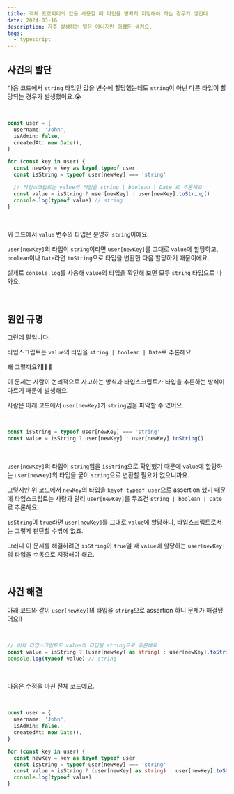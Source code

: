 ```yaml
---
title: 객체 프로퍼티의 값을 사용할 때 타입을 명확히 지정해야 하는 경우가 생긴다
date: 2024-03-16
description: 자주 발생하는 일은 아니지만 어쨌든 생겨요.
tags:
  - typescript
---
```


## 사건의 발단

다음 코드에서 `string` 타입인 값을 변수에 할당했는데도 `string`이 아닌 다른 타입이 할당되는 경우가 발생했어요.😭

<br />

```typescript
const user = {
  username: 'John',
  isAdmin: false,
  createdAt: new Date(),
}

for (const key in user) {
  const newKey = key as keyof typeof user
  const isString = typeof user[newKey] === 'string'

  // 타입스크립트는 value의 타입을 string | boolean | Date 로 추론해요
  const value = isString ? user[newKey] : user[newKey].toString()
  console.log(typeof value) // string
}
```

<br />

위 코드에서 `value` 변수의 타입은 분명히 `string`이에요.

`user[newKey]`의 타입이 `string`이라면 `user[newKey]`를 그대로 `value`에 할당하고, `boolean`이나 `Date`라면 `toString`으로 타입을 변환한 다음 할당하기 때문이에요.

실제로 `console.log`를 사용해 `value`의 타입을 확인해 보면 모두 `string` 타입으로 나와요.

<br />

## 원인 규명

그런데 말입니다.

타입스크립트는 `value`의 타입을 `string | boolean | Date`로 추론해요.

왜 그럴까요?🤷🏻‍♀️

이 문제는 사람이 논리적으로 사고하는 방식과 타입스크립트가 타입을 추론하는 방식이 다르기 때문에 발생해요.

사람은 아래 코드에서 `user[newKey]`가 `string`임을 파악할 수 있어요.

<br />

```typescript
const isString = typeof user[newKey] === 'string'
const value = isString ? user[newKey] : user[newKey].toString()
```

<br />

`user[newKey]`의 타입이 `string`임을 `isString`으로 확인했기 때문에 `value`에 할당하는 `user[newKey]`의 타입을 굳이 `string`으로 변환할 필요가 없으니까요.

그렇지만 위 코드에서 `newKey`의 타입을 `keyof typeof user`으로 assertion 했기 때문에 타입스크립트는 사람과 달리 `user[newKey]`를 무조건 `string | boolean | Date`로 추론해요.

`isString`이 `true`라면 `user[newKey]`를 그대로 `value`에 할당하니, 타입스크립트로서는 그렇게 판단할 수밖에 없죠.

그러니 이 문제를 해결하려면 `isString`이 `true`일 때 `value`에 할당하는 `user[newKey]`의 타입을 수동으로 지정해야 해요.

<br />

## 사건 해결

아래 코드와 같이 `user[newKey]`의 타입을 `string`으로 assertion 하니 문제가 해결됐어요!!

<br />

```typescript
// 이제 타입스크립트도 value의 타입을 string으로 추론해요
const value = isString ? (user[newKey] as string) : user[newKey].toString()
console.log(typeof value) // string
```

<br />

다음은 수정을 마친 전체 코드예요.

<br />

```typescript
const user = {
  username: 'John',
  isAdmin: false,
  createdAt: new Date(),
}

for (const key in user) {
  const newKey = key as keyof typeof user
  const isString = typeof user[newKey] === 'string'
  const value = isString ? (user[newKey] as string) : user[newKey].toString()
  console.log(typeof value)
}
```
